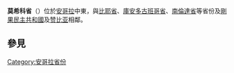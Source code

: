 {{Infomation of Subdivisions|
Map=Image:Angola Provinces Moxico 250px.png|
MapSize=150px|
Nation=安哥拉|
enNation=Angola|
Lang=[[葡萄牙語|葡語]]|
oName={{lang|pt|Moxico}}|
Lv=省|
Capital=[[盧埃納|盧埃納]]|
tArea=223,023|
tPop=230,000|
ISOcode=AO-MOX|
}}

'''莫希科省'''（{{lang-pt|Província de Moxico}}）位於[[安哥拉|安哥拉]]中東，與[[比耶省|比耶省]]、[[庫安多古班哥省|庫安多古班哥省]]、[[南倫達省|南倫達省]]等省份及[[剛果民主共和國|剛果民主共和國]]及[[赞比亚|赞比亚]]相鄰。

==參見==
{{Portal|安哥拉|Flag of Angola.svg}}

{{Provinces of Angola}}

{{Municipalities of Angola}}
{{coord|display=title}}
{{Angola-geo-stub}}

[[Category:安哥拉省份|Category:安哥拉省份]]